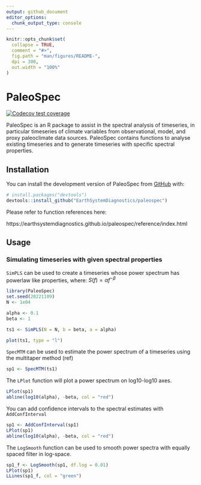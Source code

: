 ```yaml
---
output: github_document
editor_options: 
  chunk_output_type: console
---
```


<!-- README.md is generated from README.Rmd. Please edit that file -->

```r
knitr::opts_chunk$set(
  collapse = TRUE,
  comment = "#>",
  fig.path = "man/figures/README-",
  dpi = 300,
  out.width = "100%"
)
```

# PaleoSpec

<!-- badges: start -->
[![Codecov test coverage](https://codecov.io/gh/EarthSystemDiagnostics/paleospec/branch/master/graph/badge.svg)](https://app.codecov.io/gh/EarthSystemDiagnostics/paleospec?branch=master)
<!-- badges: end -->

PaleoSpec is an R package to assist in the spectral analysis of timeseries, in particular timeseries of climate variables from observational, model, and proxy paleoclimate data sources. PaleoSpec contains functions to analyse existing timeseries and to generate timeseries with specific spectral properties.


## Installation

You can install the development version of PaleoSpec from [GitHub](https://github.com/) with:

``` r
# install.packages("devtools")
devtools::install_github("EarthSystemDiagnostics/paleospec")
```


Please refer to function references here:

https://earthsystemdiagnostics.github.io/paleospec/reference/index.html



## Usage

### Simulating timeseries with given spectral properties

`SimPLS` can be used to create a timeseries whose power spectrum has powerlaw like properties, 
where: $S(f) = \alpha f^{-\beta}$ 

```r
library(PaleoSpec)
set.seed(20221109)
N <- 1e04

alpha <- 0.1
beta <- 1

ts1 <- SimPLS(N = N, b = beta, a = alpha)

plot(ts1, type = "l")
```

`SpecMTM` can be used to estimate the power spectrum of a timeseries using the multitaper method (ref)

```r
sp1 <- SpecMTM(ts1)
```

The `LPlot` function will plot a power spectrum on log10-log10 axes.

```r
LPlot(sp1)
abline(log10(alpha), -beta, col = "red")
```

You can add confidence intervals to the spectral estimates with `AddConfInterval`

```r
sp1 <- AddConfInterval(sp1)
LPlot(sp1)
abline(log10(alpha), -beta, col = "red")
```


The `LogSmooth` function can be used to smooth power spectra with equally spaced filter in log-space.

```r
sp1_f <- LogSmooth(sp1, df.log = 0.01)
LPlot(sp1)
LLines(sp1_f, col = "green")
```



